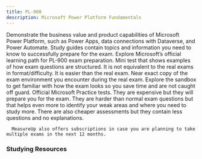 ```yaml
---
title: PL-900
description: Microsoft Power Platform Fundamentals
---
```



<Card title="Get Started" icon="star"> 
  <LinkCard title="Exam PL-900: Microsoft Power Platform Fundamentals" href="https://learn.microsoft.com/en-us/credentials/certifications/power-platform-fundamentals/?WT.mc_id=studentamb_165290" target="_blank"/>
      Demonstrate the business value and product capabilities of Microsoft Power Platform, such as Power Apps, data connections with Dataverse, and Power Automate.
  <LinkCard title="PL-900 Study Guide" href="https://learn.microsoft.com/en-us/credentials/certifications/resources/study-guides/pl-900?WT.mc_id=studentamb_165290" target="_blank"/>
      Study guides contain topics and information you need to know to successfully prepare for the exam.
  <LinkCard title="Microsoft Learn" href="https://learn.microsoft.com/en-us/training/courses/pl-900t00?WT.mc_id=studentamb_165290" target="_blank"/>
      Explore Microsoft’s official learning path for PL-900 exam preparation.
  <LinkCard title="Practice Assessment" href="https://learn.microsoft.com/en-us/certifications/exams/pl-900/practice/assessment?assessment-type=practice&assessmentId=34&WT.mc_id=studentamb_165290" target="_blank"/>
      Mini test that shows examples of how exam questions are structured. It is not equivalent to the real exams in format/difficulty. It is easier than the real exam.
  <LinkCard title="Exam Sandbox" href="https://aka.ms/examdemo" target="_blank"/>
      Near exact copy of the exam environment you encounter during the real exam. Explore the sandbox to get familiar with how the exam looks so you save time and are not caught off guard.
</Card>

<Card title="MeasureUp Practice Tests" icon="open-book"> 
<CardGrid>
  <LinkCard title="MeasureUp Assessment" href="https://www.measureup.com/assessment-pl-900-microsoft-power-platform-fundamentals.html#u44" target="_blank"/>
  <LinkCard title="MeasureUp Practice Test" href="https://www.measureup.com/microsoft-practice-test-pl-900-microsoft-power-platform-fundamentals.html#u44" target="_blank"/>
</CardGrid>
  <LinkCard title="MeasureUp Subscriptions" href="https://www.measureup.com/subscription-plans-for-individuals#u44" target="_blank"/>
      Official Microsoft Practice tests. They are expensive but they will prepare you for the exam. They are harder than normal exam questions but that helps 
      even more to identify your weak areas and where you need to study more. There are also cheaper assessments but they contain less questions and no explanations.

      MeasureUp also offers subscriptions in case you are planning to take multiple exams in the next 12 months. 
</Card>

### Studying Resources

<Tabs>

  <TabItem label="Text">
  <CardGrid>
    <LinkCard title="Microsoft Learn" href="https://learn.microsoft.com/en-us/training/courses/pl-900t00?WT.mc_id=studentamb_165290" target="_blank"/>
  </CardGrid>
  </TabItem>

  <TabItem label="Videos">
  <CardGrid>
    <LinkCard title="freeCodeCamp.org PL-900 Course" href="https://www.youtube.com/watch?v=ZTPcRWK0ytE" target="_blank"/>
    <LinkCard title="John Savill PL-900 Study Cram" href="https://www.youtube.com/watch?v=lbPHM-MiEUA" target="_blank"/>
    <LinkCard title="A Guide To Cloud" href="https://www.youtube.com/playlist?list=PLhLKc18P9YOAw_Iuo68yy47_HDoH7AT1N" target="_blank"/>
    <LinkCard title="Microsoft Virtual Training Day - Power Platform Fundamentals" href="https://events.microsoft.com/en-us/allevents/?language=English&clientTimeZone=1&search=Microsoft%20Power%20Platform%20Virtual%20Training%20Day:%20Fundamentals" target="_blank"/>
  </CardGrid>
  </TabItem>

  <TabItem label="Tests">
  <CardGrid>
    <LinkCard title="Microsoft Learn Practice Assessment" href="https://learn.microsoft.com/en-us/certifications/exams/pl-900/practice/assessment?assessment-type=practice&assessmentId=34&WT.mc_id=studentamb_165290" target="_blank"/>
    <LinkCard title="MeasureUp Practice Tests" href="https://www.measureup.com/microsoft-practice-test-pl-900-microsoft-power-platform-fundamentals.html#u44" target="_blank"/>
    <LinkCard title="MeasureUp Assessment" href="https://www.measureup.com/assessment-pl-900-microsoft-power-platform-fundamentals.html#u44" target="_blank"/>
  </CardGrid>
  </TabItem>

  <TabItem label="Paid">
  <CardGrid>
</CardGrid>
  </TabItem>

  <TabItem label="Misc">
  <CardGrid>
  </CardGrid>
  </TabItem>
</Tabs>
